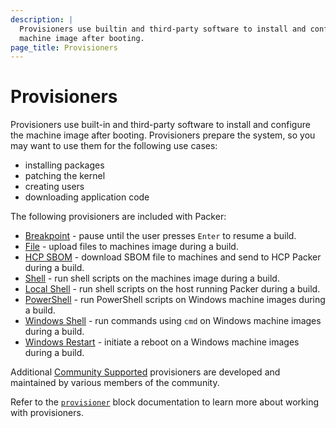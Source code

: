 ```yaml
---
description: |
  Provisioners use builtin and third-party software to install and configure the
  machine image after booting.
page_title: Provisioners
---
```


# Provisioners

Provisioners use built-in and third-party software to install and configure the machine image after
booting. Provisioners prepare the system, so you may want to use them for the following use cases:

- installing packages
- patching the kernel
- creating users
- downloading application code

The following provisioners are included with Packer:

- [Breakpoint](/packer/docs/provisioners/breakpoint) - pause until the user presses `Enter` to resume
  a build.
- [File](/packer/docs/provisioners/file) - upload files to machines image during a build.
- [HCP SBOM](/packer/docs/provisioners/hcp-sbom) - download SBOM file to machines and send to HCP Packer during a build.
- [Shell](/packer/docs/provisioners/shell) - run shell scripts on the machines image during a build.
- [Local Shell](/packer/docs/provisioners/shell-local) - run shell scripts on the host running Packer
  during a build.
- [PowerShell](/packer/docs/provisioners/powershell) - run PowerShell scripts on Windows machine
  images during a build.
- [Windows Shell](/packer/docs/provisioners/windows-shell) - run commands using `cmd` on Windows
  machine images during a build.
- [Windows Restart](/packer/docs/provisioners/windows-restart) - initiate a reboot on a Windows
  machine images during a build.

Additional [Community Supported](/packer/docs/provisioners/community-supported) provisioners are
developed and maintained by various members of the community.

Refer to the [`provisioner`](/packer/docs/templates/hcl_templates/blocks/build/provisioner) block
documentation to learn more about working with provisioners.
